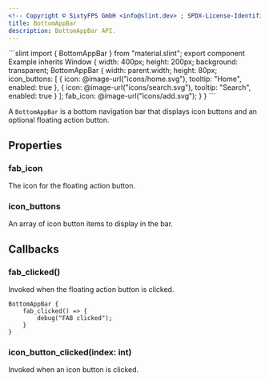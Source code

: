 ```yaml
---
<!-- Copyright © SixtyFPS GmbH <info@slint.dev> ; SPDX-License-Identifier: MIT -->
title: BottomAppBar
description: BottomAppBar API.
---
```



<CodeSnippetMD imagePath="" imageWidth="0" imageHeight="0" imageAlt="">
```slint
import { BottomAppBar } from "material.slint";
export component Example inherits Window {
    width: 400px;
    height: 200px;
    background: transparent;
    BottomAppBar {
        width: parent.width;
        height: 80px;
        icon_buttons: [
            { icon: @image-url("icons/home.svg"), tooltip: "Home", enabled: true },
            { icon: @image-url("icons/search.svg"), tooltip: "Search", enabled: true }
        ];
        fab_icon: @image-url("icons/add.svg");
    }
}
```
</CodeSnippetMD>

A `BottomAppBar` is a bottom navigation bar that displays icon buttons and an optional floating action button.

## Properties

### fab_icon
<SlintProperty propName="fab_icon" typeName="image">
The icon for the floating action button.
</SlintProperty>

### icon_buttons
<SlintProperty propName="icon_buttons" typeName="[IconButtonItem]">
An array of icon button items to display in the bar.
</SlintProperty>

## Callbacks

### fab_clicked()
Invoked when the floating action button is clicked.

```slint {2-4}
BottomAppBar {
    fab_clicked() => {
        debug("FAB clicked");
    }
}
```

### icon_button_clicked(index: int)
Invoked when an icon button is clicked.
